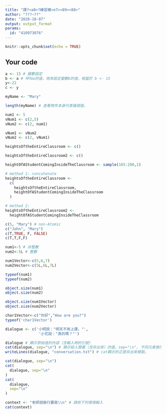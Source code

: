 ---
title: "課?<a0>?練習模<e7><89><88>"
author: "???~??"
date: "2020-10-07"
output: output_format
params:
  id: "410973076"
---

```{r setup, include=FALSE}
knitr::opts_chunk$set(echo = TRUE)
```

## Your code

```{r}
a <- 15 # 變數設定
b <- a # 呼叫a的值，用來設定變數b的值，相當於 b <- 15
y<-22
c <- y

```

```{r}
myName <- "Mary"
```

```{r}
length(myName) # 查看物件本身代表幾個值。
```

```{r}
num1 <- 5
vNum1 <- c(2,5)
vNum2 <- c(2, num1)
```

```{r}
vNum1 <- vNum2
vNum2 <- c(2, vNum1)
```


```{r}
heightsOftheEntireClassroom <- c()

heightsOftheEntireClassroom2 <- c()
```

```{r}
heightOfAStudentComingInsideTheClassroom <- sample(165:200,1)
```

```{r}
# method 1: concatenate 
heightsOftheEntireClassroom <-
  c(
    heightsOftheEntireClassroom,
    heightOfAStudentComingInsideTheClassroom
  )
```

```{r}
# method 2: 
heightsOftheEntireClassroom2 <-
  heightOfAStudentComingInsideTheClassroom
```

```{r}
c(5, "Mary") # non-Atomic 
c("John", "Mary")
c(T,TRUE, F, FALSE)
c(T,T,F,F)
```



```{r}
num1<-5 # 非整數
num2<-5L # 整數

num1Vector<-c(5,6,7)
num2Vector<-c(5L,6L,7L)
```

```{r}
typeof(num1)
typeof(num2)
```

```{r}
object.size(num1)
object.size(num2)
```

```{r}
object.size(num1Vector)
object.size(num2Vector)
```

```{r}
char1Vector<-c("你好","How are you?")
typeof('char1Vector')
```






```{r}
dialogue <- c('小明說："明天不用上課。"',
               '小花說："真的嗎？"')

dialogue # 顯示原始值的內容（含輸入時的引號）
cat(dialogue, sep="\n") # 顯示給人類看（含存出來）的值，sep="\n", 不同元素換行陳列。
writeLines(dialogue, "conversation.txt") # cat顯示的正是存出來樣貌。
```
```{r}
cat(dialogue, sep="\n")
cat(
  dialogue, sep="\n"
)
cat(
  dialogue,
  sep="\n"
)
```

```{r}
context <- "老師說換行要寫\\n" # 請依下列情境輸入
cat(context)
```

